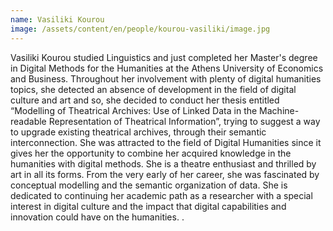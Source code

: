 ```yaml
---
name: Vasiliki Kourou
image: /assets/content/en/people/kourou-vasiliki/image.jpg
---
```

Vasiliki Kourou studied Linguistics and just completed her Master's degree in Digital Methods for the Humanities at the Athens University of Economics and Business. Throughout her involvement with plenty of digital humanities topics, she detected an absence of development in the field of digital culture and art and so, she decided to conduct her thesis entitled “Modelling of Theatrical Archives: Use of Linked Data in the Machine-readable Representation of Theatrical Information”, trying to suggest a way to upgrade existing theatrical archives, through their semantic interconnection. She was attracted to the field of Digital Humanities since it gives her the opportunity to combine her acquired knowledge in the humanities with digital methods. She is a theatre enthusiast and thrilled by art in all its forms. From the very early of her career, she was fascinated by conceptual modelling and the semantic organization of data. She is dedicated to continuing her academic path as a researcher with a special interest in digital culture and the impact that digital capabilities and innovation could have on the humanities.
.
